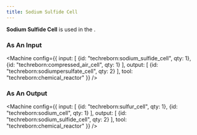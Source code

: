 ```yaml
---
title: Sodium Sulfide Cell
---
```


<ItemImage file="sodium_sulfide_cell" alt="Sodium Sulfide Cell" size="200" />


**Sodium Sulfide Cell** is used in the <McItem slug="techreborn:chemical_reactor" />.

### As An Input

<Machine config={{
  input: [
    {id: "techreborn:sodium_sulfide_cell", qty: 1},
    {id: "techreborn:compressed_air_cell", qty: 1}
  ],
  output: [
    {id: "techreborn:sodiumpersulfate_cell", qty: 2}
  ],
  tool: "techreborn:chemical_reactor"
}} />

### As An Output

<Machine config={{
  input: [
    {id: "techreborn:sulfur_cell", qty: 1},
    {id: "techreborn:sodium_cell", qty: 1}
  ],
  output: [
    {id: "techreborn:sodium_sulfide_cell", qty: 2}
  ],
  tool: "techreborn:chemical_reactor"
}} />

